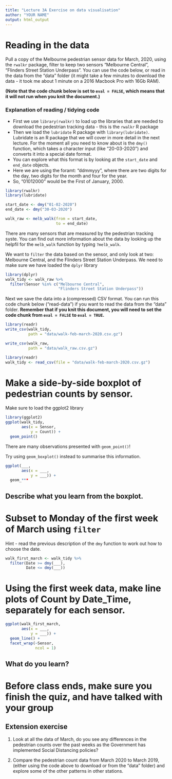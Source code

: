 ```yaml
---
title: "Lecture 3A Exercise on data visualisation"
author: "YOUR NAME"
output: html_output
---
```


# Reading in the data

Pull a copy of the Melbourne pedestrian sensor data for March, 2020, using the `rwalkr` package, filter to keep two sensors "Melbourne Central", "Flinders Street Station Underpass". You can use the code below, or read in the data from the "data" folder (it might take a few minutes to download the data - it took me about 1 minute on a 2016 Macbook Pro with 16Gb RAM). 

**(Note that the code chunk below is set to `eval = FALSE`, which means that it will not run when you knit the document.)**

### Explanation of reading / tidying code

* First we use `library(rwalkr)` to load up the libraries that are needed to download the pedestrian tracking data - this is the `rwalkr` R package
* Then we load the `lubridate` R package with `library(lubridate)`. Lubridate is an R package that we will cover in more detail in the next lecture. For the moment all you need to know about is the `dmy()` function, which takes a character input (like "20-03-2020") and converts it into a special date format.
* You can explore what this format is by looking at the `start_date` and `end_date` objects. 
* Here we are using the foramt: "ddmmyyy", where there are two digits for the day, two digits for the month and four for the year.
* So, "01012000" would be the First of January, 2000.

```r
library(rwalkr)
library(lubridate)

start_date <- dmy("01-02-2020")
end_date <- dmy("30-03-2020")

walk_raw <- melb_walk(from = start_date,
                      to = end_date)
```

There are many sensors that are measured by the pedestrian tracking syste. You can find out more information about the data by looking up the helpfil for the `melb_walk` function by typing `?melb_walk`.

We want to `filter` the data based on the sensor, and only look at two: Melbourne Central, and the Flinders Street Station Underpass. We need to make sure we have loaded the `dplyr` library

```r
library(dplyr)
walk_tidy <- walk_raw %>% 
  filter(Sensor %in% c("Melbourne Central", 
                       "Flinders Street Station Underpass"))
```

Next we save the data into a (compressed) CSV format. You can run this code chunk below ("read-data") if you want to read the data from the "data" folder. **Remember that if you knit this document, you will need to set the code chunk from `eval = FALSE` to `eval = TRUE`.**

```r
library(readr)
write_csv(walk_tidy, 
          path = "data/walk-feb-march-2020.csv.gz")

write_csv(walk_raw, 
          path = "data/walk_raw.csv.gz")

```

```r
library(readr)
walk_tidy <- read_csv(file = "data/walk-feb-march-2020.csv.gz")
```

# Make a side-by-side boxplot of pedestrian counts by sensor. 

Make sure to load the ggplot2 library

```r
library(ggplot2)
ggplot(walk_tidy,
       aes(x = Sensor,
           y = Count)) +
  geom_point()
```

There are many observations presented with `geom_point()`!

Try using `geom_boxplot()` instead to summarise this information.

```r
ggplot(___,
       aes(x = ___,
           y = ___)) +
  geom_***
```

## Describe what you learn from the boxplot.

# Subset to Monday of the first week of March using `filter`

Hint - read the previous description of the `dmy` function to work out how to choose the date.

```r
walk_first_march <- walk_tidy %>%
  filter(Date >= dmy(___), 
         Date <= dmy(___))
```

# Using the first week data, make line plots of Count by Date_Time, separately for each sensor. 

```r
ggplot(walk_first_march,
       aes(x = ___,
           y = ___)) +
  geom_line() +
  facet_wrap(~Sensor,
             ncol = 1)
```

## What do you learn?

# Before class ends, make sure you finish the quiz, and have talked with your group

## Extension exercise

1. Look at all the data of March, do you see any differences in the pedestrian counts over the past weeks as the Government has implemented Social Distancing policies? 

2. Compare the pedestrian count data from March 2020 to March 2019, (either using the code above to download  or from the "data" folder) and explore some of the other patterns in other stations.
